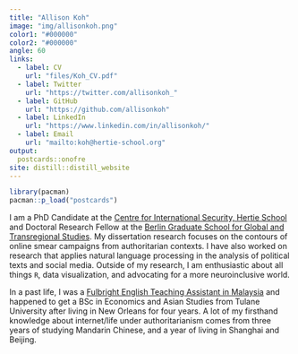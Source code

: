 ```yaml
---
title: "Allison Koh"
image: "img/allisonkoh.png"
color1: "#000000"
color2: "#000000"
angle: 60
links:
  - label: CV
    url: "files/Koh_CV.pdf"
  - label: Twitter
    url: "https://twitter.com/allisonkoh_"
  - label: GitHub
    url: "https://github.com/allisonkoh"
  - label: LinkedIn
    url: "https://www.linkedin.com/in/allisonkoh/"
  - label: Email
    url: "mailto:koh@hertie-school.org"
output:
  postcards::onofre
site: distill::distill_website
---
```


```r
library(pacman)
pacman::p_load("postcards")
```


<!-- ## Hello! -->

I am a PhD Candidate at the [Centre for International Security, Hertie School](https://www.hertie-school.org/en/international-security) and Doctoral Research Fellow at the [Berlin Graduate School for Global and Transregional Studies](https://www.scripts-berlin.eu/birt/bgts/index.html). My dissertation research focuses on the contours of online smear campaigns from authoritarian contexts. I have also worked on research that applies natural language processing in the analysis of political texts and social media. Outside of my research, I am enthusiastic about all things `R`, data visualization, and advocating for a more neuroinclusive world.   

In a past life, I was a [Fulbright English Teaching Assistant in Malaysia](https://fulbrightmalaysiaeta.wordpress.com/) and happened to get a BSc in Economics and Asian Studies from Tulane University after living in New Orleans for four years. A lot of my firsthand knowledge about internet/life under authoritarianism comes from three years of studying Mandarin Chinese, and a year of living in Shanghai and Beijing.